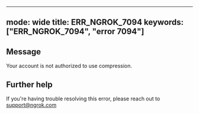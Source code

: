 
---
mode: wide
title: ERR_NGROK_7094
keywords: ["ERR_NGROK_7094", "error 7094"]
---

## Message
Your account is not authorized to use compression.




## Further help
If you're having trouble resolving this error, please reach out to [support@ngrok.com](mailto:support@ngrok.com?subject=Help%20with%20ERR_NGROK_7094)

